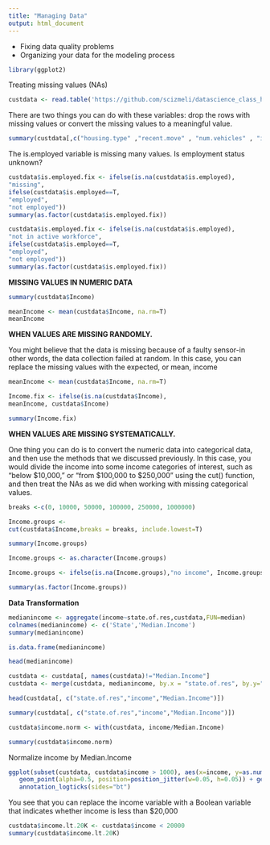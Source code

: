 ---
title: "Managing Data"
output: html_document
---

- Fixing data quality problems
- Organizing your data for the modeling process


```{r library}
library(ggplot2)
```

Treating missing values (NAs)

```{r data}
custdata <- read.table('https://github.com/scizmeli/datascience_class_helper_files/raw/master/custdata1.tsv',header=T,sep=',')
```

There are two things you can do with these variables: drop the rows with missing values or convert the missing values to a meaningful value. 


```{r summary}
summary(custdata[,c("housing.type" ,"recent.move" , "num.vehicles" , "is.employed")])
```


The is.employed variable is missing many values. Is employment status unknown? 

```{r dataFix1}
custdata$is.employed.fix <- ifelse(is.na(custdata$is.employed),
"missing",
ifelse(custdata$is.employed==T,
"employed",
"not employed"))
summary(as.factor(custdata$is.employed.fix))
```


```{r dataFix2}
custdata$is.employed.fix <- ifelse(is.na(custdata$is.employed),
"not in active workforce",
ifelse(custdata$is.employed==T,
"employed",
"not employed"))
summary(as.factor(custdata$is.employed.fix))
```


**MISSING VALUES IN NUMERIC DATA**

```{r summary2}
summary(custdata$Income)
```


```{r mean}
meanIncome <- mean(custdata$Income, na.rm=T)
meanIncome
```


**WHEN VALUES ARE MISSING RANDOMLY.**

You might believe that the data is missing because of a faulty sensor-in other words, the data collection failed at random. In this case, you can replace the missing values with the expected, or mean, income


```{r mean2}
meanIncome <- mean(custdata$Income, na.rm=T)

Income.fix <- ifelse(is.na(custdata$Income),
meanIncome, custdata$Income)

summary(Income.fix)
```


**WHEN VALUES ARE MISSING SYSTEMATICALLY.**

One thing you can do is to convert the numeric data into categorical data, and then use the methods that we discussed previously. In this case, you would divide the income into some income categories of interest, such as "below $10,000," or "from $100,000 to $250,000" using the cut() function, and then treat the NAs as we did when working with missing categorical values. 

```{r datafix3}
breaks <-c(0, 10000, 50000, 100000, 250000, 1000000)

Income.groups <-
cut(custdata$Income,breaks = breaks, include.lowest=T)

summary(Income.groups)
```


```{r datafix4}
Income.groups <- as.character(Income.groups)

Income.groups <- ifelse(is.na(Income.groups),"no income", Income.groups)

summary(as.factor(Income.groups))
```


**Data Transformation**

```{r dataTransformation}
medianincome <- aggregate(income~state.of.res,custdata,FUN=median)
colnames(medianincome) <- c('State','Median.Income')
summary(medianincome)
```


```{r dataTransformation2}
is.data.frame(medianincome)
```

```{r dataTransformation3}
head(medianincome)
```

```{r dataTransformation4}
custdata <- custdata[, names(custdata)!="Median.Income"]
custdata <- merge(custdata, medianincome, by.x = "state.of.res", by.y="State")

head(custdata[, c("state.of.res","income","Median.Income")])
```

```{r dataTransformation5}
summary(custdata[, c("state.of.res","income","Median.Income")])
```


```{r dataTransformation6}
custdata$income.norm <- with(custdata, income/Median.Income)

summary(custdata$income.norm)
```

Normalize income by Median.Income

```{r dataTransformation7}
ggplot(subset(custdata, custdata$income > 1000), aes(x=income, y=as.numeric(health.ins))) +
   geom_point(alpha=0.5, position=position_jitter(w=0.05, h=0.05)) + geom_smooth() + scale_x_log10() +
   annotation_logticks(sides="bt")
```

You see that you can replace the income variable with a Boolean variable that indicates whether income is less than $20,000 

```{r dataTransformation8}
custdata$income.lt.20K <- custdata$income < 20000
summary(custdata$income.lt.20K)
```



